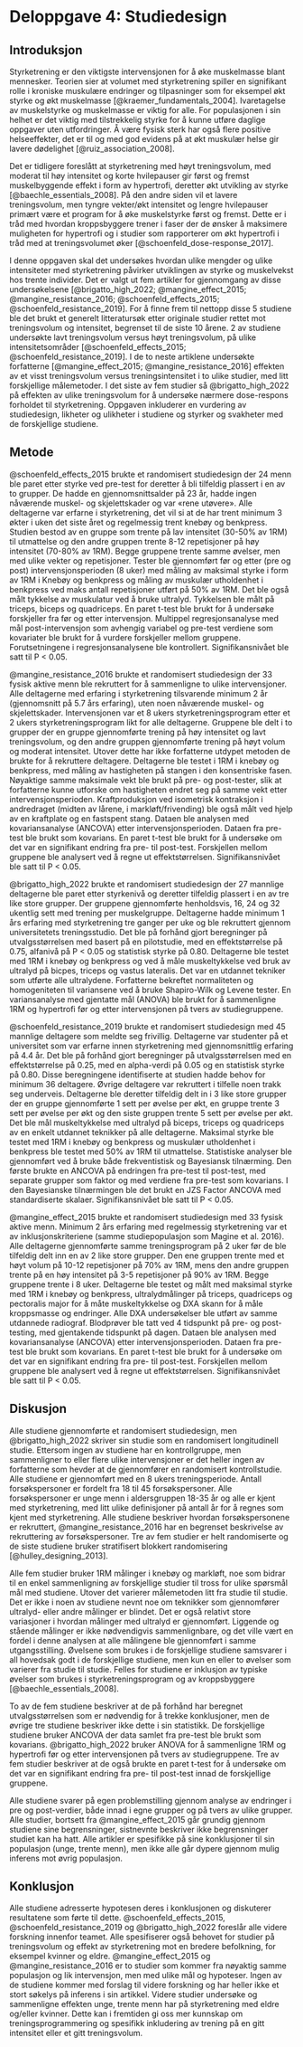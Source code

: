 # Deloppgave 4: Studiedesign

<!-- Part 4: Study designs -->


## Introduksjon
Styrketrening er den viktigste intervensjonen for å øke muskelmasse blant mennesker. Teorien sier at volumet med styrketrening spiller en signifikant rolle i kroniske muskulære endringer og tilpasninger som for eksempel økt styrke og økt muskelmasse [@kraemer_fundamentals_2004]. Ivaretagelse av muskelstyrke og muskelmasse er viktig for alle. For populasjonen i sin helhet er det viktig med tilstrekkelig styrke for å kunne utføre daglige oppgaver uten utfordringer. Å være fysisk sterk har også flere positive helseeffekter, det er til og med god evidens på at økt muskulær helse gir lavere dødelighet [@ruiz_association_2008].

Det er tidligere foreslått at styrketrening med høyt treningsvolum, med moderat til høy intensitet og korte hvilepauser gir først og fremst muskelbyggende effekt i form av hypertrofi, deretter økt utvikling av styrke [@baechle_essentials_2008]. På den andre siden vil et lavere treningsvolum, men tyngre vekter/økt intensitet og lengre hvilepauser primært være et program for å øke muskelstyrke først og fremst. Dette er i tråd med hvordan kroppsbyggere trener i faser der de ønsker å maksimere muligheten for hypertrofi og i studier som rapporterer om økt hypertrofi i tråd med at treningsvolumet øker [@schoenfeld_dose-response_2017].

I denne oppgaven skal det undersøkes hvordan ulike mengder og ulike intensiteter med styrketrening påvirker utviklingen av styrke og muskelvekst hos trente individer. Det er valgt ut fem artikler for gjennomgang av disse undersøkelsene [@brigatto_high_2022; @mangine_effect_2015; @mangine_resistance_2016; @schoenfeld_effects_2015; @schoenfeld_resistance_2019]. For å finne frem til nettopp disse 5 studiene ble det brukt et generelt litteratursøk etter originale studier rettet mot treningsvolum og intensitet, begrenset til de siste 10 årene. 2 av studiene undersøkte lavt treningsvolum versus høyt treningsvolum, på ulike intensitetsområder [@schoenfeld_effects_2015; @schoenfeld_resistance_2019]. I de to neste artiklene undersøkte forfatterne [@mangine_effect_2015; @mangine_resistance_2016] effekten av et visst treningsvolum versus treningsintensitet i to ulike studier, med litt forskjellige målemetoder. I det siste av fem studier så @brigatto_high_2022 på effekten av ulike treningsvolum for å undersøke nærmere dose-respons forholdet til styrketrening. Oppgaven inkluderer en vurdering av studiedesign, likheter og ulikheter i studiene og styrker og svakheter med de forskjellige studiene.

## Metode
 @schoenfeld_effects_2015 brukte et randomisert studiedesign der 24 menn ble paret etter styrke ved pre-test for deretter å bli tilfeldig plassert i en av to grupper. De hadde en gjennomsnittsalder på 23 år, hadde ingen nåværende muskel- og skjelettskader og var «rene utøvere». Alle deltagerne var erfarne i styrketrening, det vil si at de har trent minimum 3 økter i uken det siste året og regelmessig trent knebøy og benkpress. Studien bestod av en gruppe som trente på lav intensitet (30-50% av 1RM) til utmattelse og den andre gruppen trente 8-12 repetisjoner på høy intensitet (70-80% av 1RM). Begge gruppene trente samme øvelser, men med ulike vekter og repetisjoner. Tester ble gjennomført før og etter (pre og post) intervensjonsperioden (8 uker) med måling av maksimal styrke i form av 1RM i Knebøy og benkpress og måling av muskulær utholdenhet i benkpress ved maks antall repetisjoner utført på 50% av 1RM. Det ble også målt tykkelse av muskulatur ved å bruke ultralyd. Tykkelsen ble målt på triceps, biceps og quadriceps. En paret t-test ble brukt for å undersøke forskjeller fra før og etter intervensjon. Multippel regresjonsanalyse med mål post-intervensjon som avhengig variabel og pre-test verdiene som kovariater ble brukt for å vurdere forskjeller mellom gruppene. Forutsetningene i regresjonsanalysene ble kontrollert. Signifikansnivået ble satt til P < 0.05.
 
@mangine_resistance_2016 brukte et randomisert studiedesign der 33 fysisk aktive menn ble rekruttert for å sammenligne to ulike intervensjoner. Alle deltagerne med erfaring i styrketrening tilsvarende minimum 2 år (gjennomsnitt på 5.7 års erfaring), uten noen nåværende muskel- og skjelettskader. Intervensjonen var et 8 ukers styrketreningsprogram etter et 2 ukers styrketreningsprogram likt for alle deltagerne. Gruppene ble delt i to grupper der en gruppe gjennomførte trening på høy intensitet og lavt treningsvolum, og den andre gruppen gjennomførte trening på høyt volum og moderat intensitet. Utover dette har ikke forfatterne utdypet metoden de brukte for å rekruttere deltagere. Deltagerne ble testet i 1RM i knebøy og benkpress, med måling av hastigheten på stangen i den konsentriske fasen. Nøyaktige samme maksimale vekt ble brukt på pre- og post-tester, slik at forfatterne kunne utforske om hastigheten endret seg på samme vekt etter intervensjonsperioden. Kraftproduksjon ved isometrisk kontraksjon i andredraget (midten av lårene, i markløft/frivending) ble også målt ved hjelp av en kraftplate og en fastspent stang. Dataen ble analysen med kovariansanalyse (ANCOVA) etter intervensjonsperioden. Dataen fra pre-test ble brukt som kovarians. En paret t-test ble brukt for å undersøke om det var en signifikant endring fra pre- til post-test. Forskjellen mellom gruppene ble analysert ved å regne ut effektstørrelsen. Signifikansnivået ble satt til P < 0.05.

@brigatto_high_2022 brukte et randomisert studiedesign der 27 mannlige deltagerne ble paret etter styrkenivå og deretter tilfeldig plassert i en av tre like store grupper. Der gruppene gjennomførte henholdsvis, 16, 24 og 32 ukentlig sett med trening per muskelgruppe. Deltagerne hadde minimum 1 års erfaring med styrketrening tre ganger per uke og ble rekruttert gjennom universitetets treningsstudio. Det ble på forhånd gjort beregninger på utvalgsstørrelsen med basert på en pilotstudie, med en effektstørrelse på 0.75, alfanivå på P < 0.05 og statistisk styrke på 0.80. Deltagerne ble testet med 1RM i knebøy og benkpress og ved å måle muskeltykkelse ved bruk av ultralyd på bicpes, triceps og vastus lateralis. Det var en utdannet tekniker som utførte alle ultralydene. Forfatterne bekreftet normaliteten og homogeniteten til variansene ved å bruke Shapiro-Wilk og Levene tester. En variansanalyse med gjentatte mål (ANOVA) ble brukt for å sammenligne 1RM og hypertrofi før og etter intervensjonen på tvers av studiegruppene.  

@schoenfeld_resistance_2019 brukte et randomisert studiedesign med 45 mannlige deltagere som meldte seg frivillig. Deltagerne var studenter på et universitet som var erfarne innen styrketrening med gjennomsnittlig erfaring på 4.4 år. Det ble på forhånd gjort beregninger på utvalgsstørrelsen med en effektstørrelse på 0.25, med en alpha-verdi på 0.05 og en statistisk styrke på 0.80. Disse beregningene identifiserte at studien hadde behov for minimum 36 deltagere. Øvrige deltagere var rekruttert i tilfelle noen trakk seg underveis. Deltagerne ble deretter tilfeldig delt in i 3 like store grupper der en gruppe gjennomførte 1 sett per øvelse per økt, en gruppe trente 3 sett per øvelse per økt og den siste gruppen trente 5 sett per øvelse per økt. Det ble mål muskeltykkelse med ultralyd på biceps, triceps og quadriceps av en enkelt utdannet teknikker på alle deltagerne. Maksimal styrke ble testet med 1RM i knebøy og benkpress og muskulær utholdenhet i benkpress ble testet med 50% av 1RM til utmattelse. Statistiske analyser ble gjennomført ved å bruke både frekventistisk og Bayesiansk tilnærming. Den første brukte en ANCOVA på endringen fra pre-test til post-test, med separate grupper som faktor og med verdiene fra pre-test som kovarians. I den Bayesianske tilnærmingen ble det brukt en JZS Factor ANCOVA med standardiserte skalaer. Signifikansnivået ble satt til P < 0.05.

@mangine_effect_2015 brukte et randomisert studiedesign med 33 fysisk aktive menn. Minimum 2 års erfaring med regelmessig styrketrening var et av inklusjonskriteriene (samme studiepopulasjon som Magine et al. 2016). Alle deltagerne gjennomførte samme treningsprogram på 2 uker før de ble tilfeldig delt inn en av 2 like store grupper. Den ene gruppen trente med et høyt volum på 10-12 repetisjoner på 70% av 1RM, mens den andre gruppen trente på en høy intensitet på 3-5 repetisjoner på 90% av 1RM. Begge gruppene trente i 8 uker. Deltagerne ble testet og målt med maksimal styrke med 1RM i knebøy og benkpress, ultralydmålinger på triceps, quadriceps og pectoralis major for å måte muskeltykkelse og DXA skann for å måle kroppsmasse og endringer. Alle DXA undersøkelser ble utført av samme utdannede radiograf.  Blodprøver ble tatt ved 4 tidspunkt på pre- og post-testing, med gjentakende tidspunkt på dagen. Dataen ble analysen med kovariansanalyse (ANCOVA) etter intervensjonsperioden. Dataen fra pre-test ble brukt som kovarians. En paret t-test ble brukt for å undersøke om det var en signifikant endring fra pre- til post-test. Forskjellen mellom gruppene ble analysert ved å regne ut effektstørrelsen. Signifikansnivået ble satt til P < 0.05.

## Diskusjon
Alle studiene gjennomførte et randomisert studiedesign, men @brigatto_high_2022 skriver sin studie som en randomisert longitudinell studie. Ettersom ingen av studiene har en kontrollgruppe, men sammenligner to eller flere ulike intervensjoner er det heller ingen av forfatterne som hevder at de gjennomfører en randomisert kontrollstudie. Alle studiene er gjennomført med en 8 ukers treningsperiode. Antall forsøkspersoner er fordelt fra 18 til 45 forsøkspersoner. Alle forsøkspersoner er unge menn i aldersgruppen 18-35 år og alle er kjent med styrketrening, med litt ulike definisjoner på antall år for å regnes som kjent med styrketrening. Alle studiene beskriver hvordan forsøkspersonene er rekruttert, @mangine_resistance_2016 har en begrenset beskrivelse av rekruttering av forsøkspersoner. Tre av fem studier er helt randomiserte og de siste studiene bruker stratifisert blokkert randomisering  [@hulley_designing_2013].

Alle fem studier bruker 1RM målinger i knebøy og markløft, noe som bidrar til en enkel sammenligning av forskjellige studier til tross for ulike spørsmål mål med studiene. Utover det varierer målemetoden litt fra studie til studie. Det er ikke i noen av studiene nevnt noe om teknikker som gjennomfører ultralyd- eller andre målinger er blindet. Det er også relativt store variasjoner i hvordan målinger med ultralyd er gjennomført. Liggende og stående målinger er ikke nødvendigvis sammenlignbare, og det ville vært en fordel i denne analysen at alle målingene ble gjennomført i samme utgangsstilling. Øvelsene som brukes i de forskjellige studiene samsvarer i all hovedsak godt i de forskjellige studiene, men kun en eller to øvelser som varierer fra studie til studie. Felles for studiene er inklusjon av typiske øvelser som brukes i styrketreningsprogram og av kroppsbyggere [@baechle_essentials_2008].

To av de fem studiene beskriver at de på forhånd har beregnet utvalgsstørrelsen som er nødvendig for å trekke konklusjoner, men de øvrige tre studiene beskriver ikke dette i sin statistikk. De forskjellige studiene bruker ANCOVA der data samlet fra pre-test ble brukt som kovarians. @brigatto_high_2022 bruker ANOVA for å sammenligne 1RM og hypertrofi før og etter intervensjonen på tvers av studiegruppene. Tre av fem studier beskriver at de også brukte en paret t-test for å undersøke om det var en signifikant endring fra pre- til post-test innad de forskjellige gruppene.

Alle studiene svarer på egen problemstilling gjennom analyse av endringer i pre og post-verdier, både innad i egne grupper og på tvers av ulike grupper. Alle studier, bortsett fra @mangine_effect_2015 går grundig gjennom studiene sine begrensninger, sistnevnte beskriver ikke begrensninger studiet kan ha hatt. Alle artikler er spesifikke på sine konklusjoner til sin populasjon (unge, trente menn), men ikke alle går dypere gjennom mulig inferens mot øvrig populasjon.

## Konklusjon
Alle studiene adresserte hypotesen deres i konklusjonen og diskuterer resultatene som førte til dette. @schoenfeld_effects_2015, @schoenfeld_resistance_2019 og @brigatto_high_2022 foreslår alle videre forskning innenfor teamet. Alle spesifiserer også behovet for studier på treningsvolum og effekt av styrketrening mot en bredere befolkning, for eksempel kvinner og eldre. @mangine_effect_2015 og @mangine_resistance_2016 er to studier som kommer fra nøyaktig samme populasjon og lik intervensjon, men med ulike mål og hypoteser. Ingen av de studiene kommer med forslag til videre forskning og har heller ikke et stort søkelys på inferens i sin artikkel. Videre studier undersøke og sammenligne effekten unge, trente menn har på styrketrening med eldre og/eller kvinner. Dette kan i fremtiden gi oss mer kunnskap om treningsprogrammering og spesifikk inkludering av trening på en gitt intensitet eller et gitt treningsvolum. 
